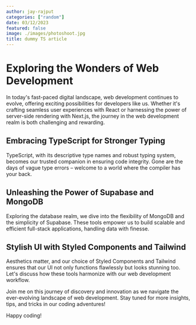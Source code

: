 ```yaml
---
author: jay-rajput
categories: ["random"]
date: 03/12/2023
featured: false
image: ./images/photoshoot.jpg
title: dummy TS article
---
```


# Exploring the Wonders of Web Development

In today's fast-paced digital landscape, web development continues to evolve, offering exciting possibilities for developers like us. Whether it's crafting seamless user experiences with React or harnessing the power of server-side rendering with Next.js, the journey in the web development realm is both challenging and rewarding.

## Embracing TypeScript for Stronger Typing

TypeScript, with its descriptive type names and robust typing system, becomes our trusted companion in ensuring code integrity. Gone are the days of vague type errors – welcome to a world where the compiler has your back.

## Unleashing the Power of Supabase and MongoDB

Exploring the database realm, we dive into the flexibility of MongoDB and the simplicity of Supabase. These tools empower us to build scalable and efficient full-stack applications, handling data with finesse.

## Stylish UI with Styled Components and Tailwind

Aesthetics matter, and our choice of Styled Components and Tailwind ensures that our UI not only functions flawlessly but looks stunning too. Let's discuss how these tools harmonize with our web development workflow.

Join me on this journey of discovery and innovation as we navigate the ever-evolving landscape of web development. Stay tuned for more insights, tips, and tricks in our coding adventures!

Happy coding!

